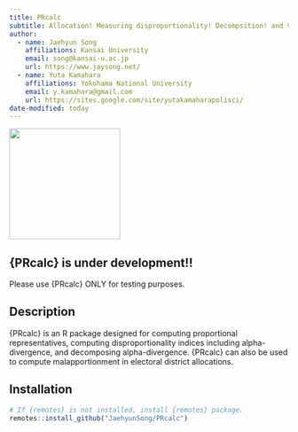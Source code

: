```yaml
---
title: PRcalc
subtitle: Allocation! Measuring disproportionality! Decompsition! and Visualization!
author: 
  - name: Jaehyun Song
    affiliations: Kansai University
    email: song@kansai-u.ac.jp
    url: https://www.jaysong.net/
  - name: Yuta Kamahara
    affiliations: Yokohama National University
    email: y.kamahara@gmail.com
    url: https://sites.google.com/site/yutakamaharapolisci/
date-modified: today
---
```


![](https://www.jaysong.net/PRcalc/figs/prcalc.png){fig-align="center" width=200px}

:::{.callout-important}
## {PRcalc} is under development!!

Please use {PRcalc} ONLY for testing purposes.
:::

## Description

  {PRcalc} is an R package designed for computing proportional representatives, computing disproportionality indices including alpha-divergence, and decomposing alpha-divergence. {PRcalc} can also be used to compute malapportionment in electoral district allocations.

## Installation

```r
# If {remotes} is not installed, install {remotes} package.
remotes::install_github("JaehyunSong/PRcalc")
```
